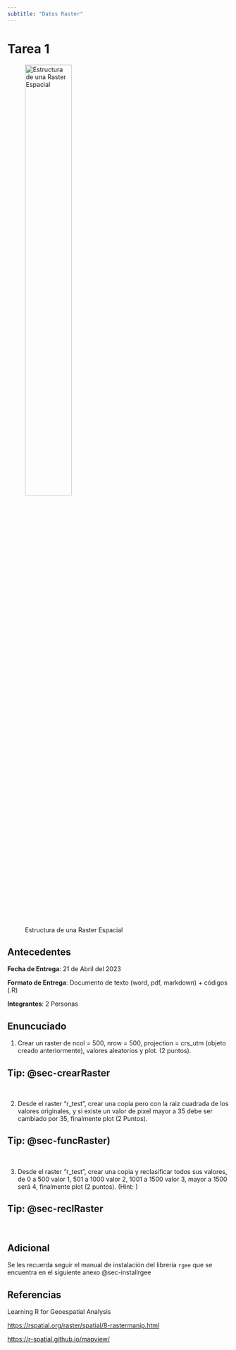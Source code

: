 ```yaml
---
subtitle: "Datos Raster"
---
```



# Tarea 1  {.unnumbered}


![Estructura de una Raster Espacial](imagenes/Matrix-Raster.png){width="50%" fig-aling=center}

## Antecedentes

**Fecha de Entrega**: 21 de Abril del 2023

**Formato de Entrega**: Documento de texto (word, pdf, markdown) + códigos (.R)

**Integrantes**: 2 Personas


## Enuncuciado



1. Crear un raster de ncol = 500, nrow = 500, projection = crs_utm (objeto creado anteriormente), valores aleatorios y plot. (2 puntos). 

::: {.callout-tip}
## Tip: @sec-crearRaster
:::

<br>

2. Desde el raster "r_test", crear una copia pero con la raiz cuadrada de los valores originales, y si existe un valor de pixel mayor a 35 debe ser cambiado por 35, finalmente plot (2 Puntos). 

::: {.callout-tip}
## Tip: @sec-funcRaster)
:::


<br>

3. Desde el raster "r_test", crear una copia y reclasificar todos sus valores, de 0 a 500 valor 1,  501 a 1000 valor 2, 1001 a 1500 valor 3, mayor a 1500 será 4, finalmente plot (2 puntos). (Hint: )

::: {.callout-tip}
## Tip: @sec-reclRaster
:::


<br>


## Adicional

Se les recuerda seguir el manual de instalación del librería `rgee` que se encuentra en el siguiente anexo @sec-installrgee 

## Referencias

Learning R for Geoespatial Analysis

[https://rspatial.org/raster/spatial/8-rastermanip.html](https://rspatial.org/raster/spatial/8-rastermanip.html)

[https://r-spatial.github.io/mapview/](https://r-spatial.github.io/mapview/)

<br>
